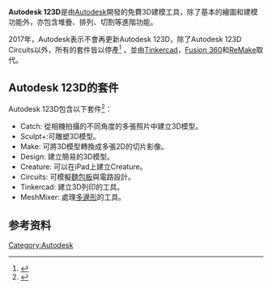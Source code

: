 {{Refimprove|time=2020-09-28T06:43:47+00:00}}
{{Infobox software
| logo                   = Autodesk 123D logo.png
| name                   = Autodesk 123D
| developer              = [[Autodesk|Autodesk]]
| released               = {{Start date|2009|February}}
| latest release version = 2.2
| latest release date    = {{Start date and age|2016|9|21}}<ref>{{cite web|title=Autodesk 123D Design|url=http://www.123dapp.com/design#collapseTen|website=Autodesk 123D Design|publisher=Autodesk, Inc|accessdate=March 27, 2017|archive-date=2017-03-29|archive-url=https://web.archive.org/web/20170329141723/http://www.123dapp.com/design#collapseTen|dead-url=no}}</ref> 
| operating system       = [[Windows_7|Windows 7]]<br/>[[OS_X_10.7|OS X 10.7]] or later<br/>[[iOS|iOS]]
| genre                  = [[三维绘图|三维繪圖軟體]]
| license                = [[免費軟體|免費軟體]]
| website                = {{URL|www.123dapp.com}}
}}
'''Autodesk 123D'''是由[[Autodesk|Autodesk]]開發的免費3D建模工具，除了基本的繪圖和建模功能外，亦包含堆疊、排列、切割等進階功能。

2017年，Autodesk表示不會再更新Autodesk 123D，除了Autodesk 123D Circuits以外，所有的套件皆以停產<ref>{{cite web|title=Important News About The Next Chapter|url=https://web.archive.org/web/20170315085609/http://blog.123dapp.com/2016/12/important-news-about-the-next-chapter}}</ref> ，並由[[Tinkercad|Tinkercad]]，[[Fusion_360|Fusion 360]]和[[ReMake|ReMake]]取代。

==Autodesk 123D的套件==
Autodesk 123D包含以下套件<ref>{{cite web|title=Autodesk 123D apps|url=https://www.autodesk.com/solutions/123d-apps|website=Autodesk 123D Design|accessdate=2020-10-31|archive-date=2020-05-27|archive-url=https://web.archive.org/web/20200527174434/https://www.autodesk.com/solutions/123d-apps|dead-url=no}}</ref>： 
*Catch: 從相機拍攝的不同角度的多張照片中建立3D模型。
*Sculpt+:可雕塑3D模型。
*Make: 可將3D模型轉換成多張2D的切片影像。
*Design: 建立簡易的3D模型。
*Creature: 可以在iPad上建立Creature。
*Circuits: 可模擬[[麵包板|麵包板]]與電路設計。
*Tinkercad: 建立3D列印的工具。
*MeshMixer: 處理[[多邊形|多邊形]]的工具。

==参考资料==
{{reflist}}

[[Category:Autodesk|Category:Autodesk]]